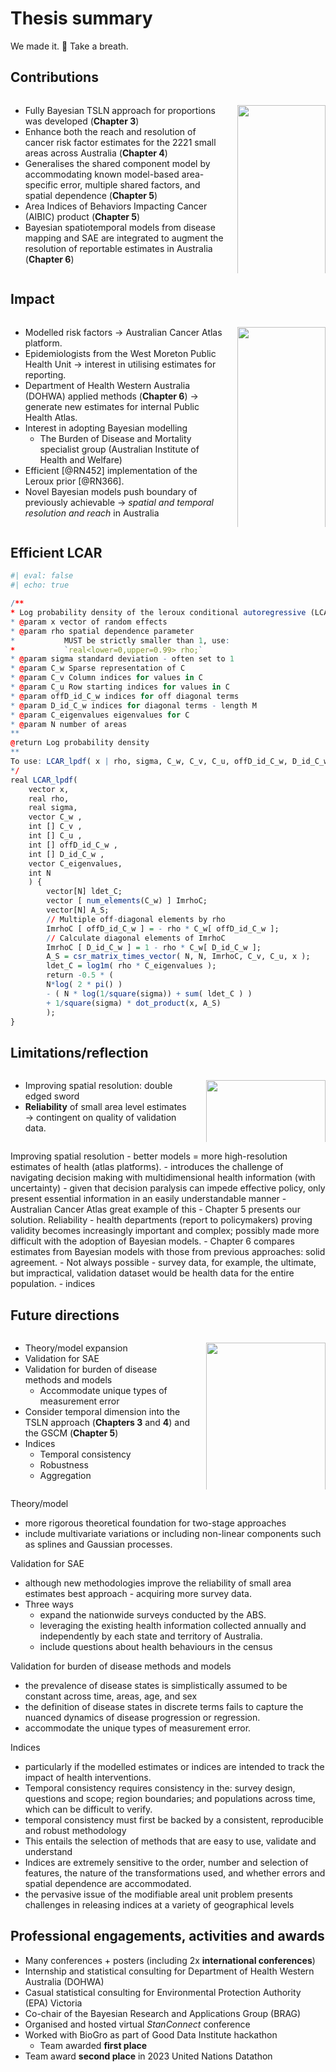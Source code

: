 <!-- ----------------------------------------------------------------- -->
# Thesis summary {background-color="#fff0a2"}

<div class="small-text">We made <span class="blB">it</span>. 🎉 Take a breath. </div>

<!-- ----------------------------------------------------------------- -->
## Contributions {.smaller}

::::: {.columns}

:::: {.column width="68%"}
::: {.incremental}
- Fully Bayesian TSLN approach for proportions was developed (**Chapter 3**)
- Enhance both the reach and resolution of cancer risk factor estimates for the 2221 small areas across Australia (**Chapter 4**)
- Generalises the shared component model by accommodating known model-based area-specific error, multiple shared factors, and spatial dependence (**Chapter 5**)
- Area Indices of Behaviors Impacting Cancer (AIBIC) product (**Chapter 5**)
- Bayesian spatiotemporal models from disease mapping and SAE are integrated to augment the resolution of reportable estimates in Australia (**Chapter 6**)
:::
::::

:::: {.column width="28%"}
![](imgs/contributions.webp){width=100% .soft-edges}

::::

:::::

<!-- ----------------------------------------------------------------- -->
## Impact {.smaller}

::::: {.columns}

:::: {.column width="68%"}
::: {.incremental}
- Modelled risk factors $\to$ <span class="blB">Australian Cancer Atlas</span> platform.
- Epidemiologists from the <span class="blB">West Moreton Public Health Unit</span> $\to$ interest in utilising estimates for reporting.
- <span class="blB">Department of Health Western Australia (DOHWA)</span> applied methods (**Chapter 6**) $\to$ generate new estimates for internal Public Health Atlas. 
- Interest in adopting Bayesian modelling
	- The Burden of Disease and Mortality specialist group (<span class="blB">Australian Institute of Health and Welfare</span>)
- Efficient \texttt{stan} [@RN452] implementation of the <span class="blB">Leroux prior</span> [@RN366]. 
- Novel Bayesian models <span class="blB">push boundary</span> of previously achievable $\to$ *spatial and temporal resolution and reach* in Australia
:::
::::

:::: {.column width="28%"}
![](imgs/impact.webp){width=100% .soft-edges}

::::

:::::

<!-- ----------------------------------------------------------------- -->
## Efficient LCAR {.scrollable .smaller}

```r
#| eval: false
#| echo: true

/**
* Log probability density of the leroux conditional autoregressive (LCAR) model
* @param x vector of random effects
* @param rho spatial dependence parameter
*           MUST be strictly smaller than 1, use:
*           `real<lower=0,upper=0.99> rho;`
* @param sigma standard deviation - often set to 1
* @param C_w Sparse representation of C
* @param C_v Column indices for values in C
* @param C_u Row starting indices for values in C
* @param offD_id_C_w indices for off diagonal terms
* @param D_id_C_w indices for diagonal terms - length M
* @param C_eigenvalues eigenvalues for C
* @param N number of areas
**
@return Log probability density
**
To use: LCAR_lpdf( x | rho, sigma, C_w, C_v, C_u, offD_id_C_w, D_id_C_w, C_eigenvalues, N );
*/
real LCAR_lpdf(
    vector x,               
    real rho,                   
    real sigma,              
    vector C_w , 
    int [] C_v , 
    int [] C_u , 
    int [] offD_id_C_w ,        
    int [] D_id_C_w ,       
    vector C_eigenvalues,       
    int N                   
    ) {                 
        vector[N] ldet_C;
        vector [ num_elements(C_w) ] ImrhoC;
        vector[N] A_S;
        // Multiple off-diagonal elements by rho
        ImrhoC [ offD_id_C_w ] = - rho * C_w[ offD_id_C_w ];
        // Calculate diagonal elements of ImrhoC
        ImrhoC [ D_id_C_w ] = 1 - rho * C_w[ D_id_C_w ];
        A_S = csr_matrix_times_vector( N, N, ImrhoC, C_v, C_u, x );
        ldet_C = log1m( rho * C_eigenvalues );
        return -0.5 * ( 
        N*log( 2 * pi() ) 
        - ( N * log(1/square(sigma)) + sum( ldet_C ) ) 
        + 1/square(sigma) * dot_product(x, A_S) 
        );
}
```

<!-- ----------------------------------------------------------------- -->
## Limitations/reflection {.smaller}

::::: {.columns}

:::: {.column width="58%"}
::: {.incremental}
 - <span class="blB">Improving</span> spatial resolution: <span class="blB">double edged sword</span>
 - **Reliability** of small area level estimates $\to$ contingent on quality of validation data.
:::
::::

:::: {.column width="38%"}
![](imgs/limitations.webp){width=100% .soft-edges}

::::

:::::

::: {.notes}
Improving spatial resolution
 - better models $=$ more high-resolution estimates of health (atlas platforms).
 - introduces the challenge of navigating decision making with multidimensional health information (with uncertainty)
 - given that decision paralysis can impede effective policy, only present essential information in an easily understandable manner
 - Australian Cancer Atlas great example of this
 - Chapter 5 presents our solution. 
Reliability
- health departments (report to policymakers) proving validity becomes increasingly important and complex; possibly made more difficult with the adoption of Bayesian models. 
- Chapter 6 compares estimates from Bayesian models with those from previous approaches: solid agreement. 
- Not always possible
- survey data, for example, the ultimate, but impractical, validation dataset would be health data for the entire population. 
- indices 
:::

<!-- ----------------------------------------------------------------- -->
## Future directions {.smaller}

::::: {.columns}

:::: {.column width="58%"}
::: {.incremental}
 - Theory/model expansion
 - Validation for SAE
 - Validation for burden of disease methods and models
	- Accommodate unique types of measurement error
 - Consider temporal dimension into the TSLN approach (**Chapters 3** and **4**) and the GSCM (**Chapter 5**)
 - Indices
	- Temporal consistency
	- Robustness
	- Aggregation
:::
::::

:::: {.column width="38%"}
![](imgs/future_directions.webp){width=100% .soft-edges}

::::

:::::

::: {.notes}
Theory/model

 - more rigorous theoretical foundation for two-stage approaches
 - include multivariate variations or including non-linear components such as splines and Gaussian processes. 
 
Validation for SAE

 - although new methodologies improve the reliability of small area estimates best approach - acquiring more survey data.
 - Three ways
	- expand the nationwide surveys conducted by the ABS. 
	- leveraging the existing health information collected annually and independently by each state and territory of Australia.
	- include questions about health behaviours in the census
	
Validation for burden of disease methods and models

 - the prevalence of disease states is simplistically assumed to be constant across time, areas, age, and sex
 - the definition of disease states in discrete terms fails to capture the nuanced dynamics of disease progression or regression.
 - accommodate the unique types of measurement error.
 
Indices

 - particularly if the modelled estimates or indices are intended to track the impact of health interventions. 
 - Temporal consistency requires consistency in the: survey design, questions and scope; region boundaries; and populations across time, which can be difficult to verify. 
 - temporal consistency must first be backed by a consistent, reproducible and robust methodology
 - This entails the selection of methods that are easy to use, validate and understand
 - Indices are extremely sensitive to the order, number and selection of features, the nature of the transformations used, and whether errors and spatial dependence are accommodated. 
 - the pervasive issue of the modifiable areal unit problem presents challenges in releasing indices at a variety of geographical levels 
:::

<!-- ----------------------------------------------------------------- -->
## Professional engagements, activities and awards {.smaller}

 - Many conferences $+$ posters (including 2x **international conferences**)
 - Internship and statistical consulting for <span class="blB">Department of Health Western Australia (DOHWA)</span>
 - Casual statistical consulting for <span class="blB">Environmental Protection Authority (EPA) Victoria</span>
 - Co-chair of the <span class="blB">Bayesian Research and Applications Group (BRAG)</span>
 - Organised and hosted virtual <span class="blB">*StanConnect* conference</span>
 - Worked with BioGro as part of <span class="blB">Good Data Institute</span> hackathon
	- Team awarded **first place**
 - Team award **second place** in <span class="blB">2023 United Nations Datathon</span>